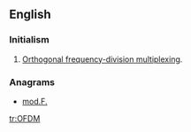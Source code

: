 ==English==

===Initialism===
{{wikipedia|Orthogonal frequency-division multiplexing}}
{{en-initialism}}

# {{label|en|electronics}} [[Orthogonal frequency-division multiplexing]].

===Anagrams===
* [[mod.F.#English|mod.F.]]
[[tr:OFDM]]